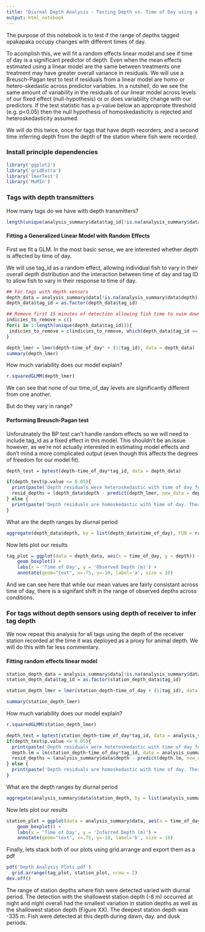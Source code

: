 ```yaml
---
title: "Diurnal Depth Analysis - Testing Depth vs. Time of Day using a random effects linear model and a Breusch-Pagan test"
output: html_notebook
---
```


The purpose of this notebook is to test if the range of depths tagged opakapaka occupy changes with different times of day. 

To acomplish this, we will fit a random effects linear model and see if time of day is a significant predictor of depth. Even when the mean effects estimated using a linear model are the same between treatments one treatment may have greater overall variance in residuals. We will use a Breusch-Pagan test to test if residuals from a linear model are homo or hetero-skedastic across predictor variables. In a nutshell, do we see the same amount of variability in the residuals of our linear model across levels of our fixed effect (null-hypothesis) or or does variability change with our predictors. If the test statistic has a p-value below an appropriate threshold (e.g. p<0.05) then the null hypothesis of homoskedasticity is rejected and heteroskedasticity assumed.

We will do this twice, once for tags that have depth recorders, and a second time inferring depth from the depth of the station where fish were recorded.

### Install principle dependencies
```r
library('ggplot2')
library('gridExtra')
library('lmerTest')
library('MuMIn')
```

### Tags with depth transmitters
How many tags do we have with depth transmitters?
```r
length(unique(analysis_summary$data$tag_id[!is.na(analysis_summary$data$depth)]))
```

#### Fitting a Generalized Linear Model with Random Effects
First we fit a GLM. In the most basic sense, we are interested whether depth is affected by time of day. 

We will use tag_id as a random effect, allowing individual fish to vary in their overall depth distribution and the interaction between time of day and tag ID to allow fish to vary in their response to time of day.
```r
## For tags with depth sensors
depth_data = analysis_summary$data[!is.na(analysis_summary$data$depth), ]
depth_data$tag_id = as.factor(depth_data$tag_id)

## Remove first 15 minutes of detection allowing fish time to swim down...
indicies_to_remove = c()
for(i in 1:length(unique(depth_data$tag_id))){
 indicies_to_remove = c(indicies_to_remove, which(depth_data$tag_id == unique(depth_data$tag_id)[i] & depth_data$datetime <= (tagging_data$datetime[tagging_data$vem_tag_id == unique(depth_data$tag_id)[i]] + 15 * 60)))
}

depth_lmer = lmer(depth~time_of_day* + (1|tag_id), data = depth_data) 
summary(depth_lmer)
```

How much variability does our model explain?
```r
r.squaredGLMM(depth_lmer)
```

We can see that none of our time_of_day levels are significantly different from one another. 

But do they vary in range?

#### Performing Breusch-Pagan test 
Unforutnately the BP test can't handle random effects so we will need to include tag_id as a fixed effect in this model. This shouldn't be an issue however, as we're not actually interested in estimating model effects and don't mind a more complicated output (even though this affects the degrees of freedom for our model fit). 
```r
depth_test = bptest(depth~time_of_day*tag_id, data = depth_data)

if(depth_test$p.value <= 0.05){
  print(paste('Depth residuals were heteroskedastic with time of day for the', uniqueN(depth_data$tag_id), 'fish with V13Ps. The difference between depths during daytime periods (day, dawn, night, dusk) was significant'))
  resid_depths = (depth_data$depth - predict(depth_lmer, new_data = depth_data, type = 'response'))^2
} else {
  print(paste('Depth residuals are homoskedastic with time of day. There is no descernable difference between depths daytime periods (day, dawn, night, dusk) for the', uniqueN(depth_data$tag_id), 'fish with V13P tags'))
}
```

What are the depth ranges by diurnal period
```r
aggregate(depth_data$depth, by = list(depth_data$time_of_day), FUN = range)
```
Now lets plot our results
```r
tag_plot = ggplot(data = depth_data, aes(x = time_of_day, y = depth)) + 
    geom_boxplot() +
    labs(x = 'Time of Day', y = 'Observed Depth (m)') +
    annotate(geom="text", x=.75, y=-10, label='a', size = 10)
```

And we can see here that while our mean values are fairly consistant across time of day, there is a signifant shift in the range of observed depths across conditions. 

### For tags without depth sensors using depth of receiver to infer tag depth

We now repeat this analysis for all tags using the depth of the receiver station recorded at the time it was deployed as a proxy for animal depth. We will do this with far less commentary.

#### Fitting random effects linear model
```r
station_depth_data = analysis_summary$data[!is.na(analysis_summary$data$station_depth), ]
station_depth_data$tag_id = as.factor(station_depth_data$tag_id)

station_depth_lmer = lmer(station_depth~time_of_day + (1|tag_id), data = station_depth_data)

summary(station_depth_lmer)
```

How much variability does our model explain?
```r
r.squaredGLMM(station_depth_lmer)
```


```r
depth_test = bptest(station_depth~time_of_day*tag_id, data = analysis_summary$data)
if(depth_test$p.value <= 0.05){
  print(paste('Depth residuals were heteroskedastic with time of day for all', uniqueN(analysis_summary$data$tag_id), 'fish. The difference between depths during daytime periods (day, dawn, night, dusk) was significant'))
  depth.lm = lm(station_depth~time_of_day*tag_id, data = analysis_summary$data)
  resid_depths = (analysis_summary$data$depth - predict(depth.lm, new_data = analysis_summary$data, type = 'response'))^2
} else {
  print(paste('Depth residuals are homoskedastic with time of day. There is no descernable difference between depths daytime periods (day, dawn, night, dusk) for all', uniqueN(analysis_summary$data$tag_id), 'fish'))
}

```

What are the depth ranges by diurnal period
```r
aggregate(analysis_summary$data$station_depth, by = list(analysis_summary$data$time_of_day), FUN = range)
```

Now lets plot our results
```r
station_plot = ggplot(data = analysis_summary$data, aes(x = time_of_day, y = station_depth)) + 
    geom_boxplot() +
    labs(x = 'Time of Day', y = 'Inferred Depth (m)') +
    annotate(geom="text", x=.75, y=-10, label='b', size = 10)
```

Finally, lets stack both of our plots using grid.arrange and export them as a pdf 
```r
pdf('Depth Analysis Plots.pdf')
  grid.arrange(tag_plot, station_plot, nrow = 2)
dev.off()
```
The range of station depths where fish were detected varied with diurnal period. The detection with the shallowest station depth (-8 m) occurred at night and night overall had the smallest variation in station depths as well as the shallowest station depth (Figure XX). The deepest station depth was -335 m. Fish were detected at this depth during dawn, day. and dusk periods.